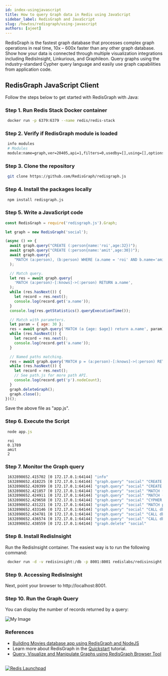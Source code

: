 ```yaml
---
id: index-usingjavascript
title: How to query Graph data in Redis using JavaScript
sidebar_label: RedisGraph and JavaScript
slug: /howtos/redisgraph/using-javascript
authors: [ajeet]
---
```



<Authors frontMatter={frontMatter} />

RedisGraph is the fastest graph database that processes complex graph operations in real time, 10x – 600x faster than any other graph database. Show how your data is connected through multiple visualization integrations including RedisInsight, Linkurious, and Graphileon. Query graphs using the industry-standard Cypher query language and easily use graph capabilities from application code.

## RedisGraph JavaScript Client

Follow the steps below to get started with RedisGraph with Java:

### Step 1. Run Redis Stack Docker container

```bash
 docker run -p 6379:6379 --name redis/redis-stack
```

### Step 2. Verify if RedisGraph module is loaded

```bash
 info modules
 # Modules
 module:name=graph,ver=20405,api=1,filters=0,usedby=[],using=[],options=[]
```

### Step 3. Clone the repository

```bash
 git clone https://github.com/RedisGraph/redisgraph.js
```

### Step 4. Install the packages locally

```bash
 npm install redisgraph.js
```

### Step 5. Write a JavaScript code

```javascript
const RedisGraph = require('redisgraph.js').Graph;

let graph = new RedisGraph('social');

(async () => {
  await graph.query("CREATE (:person{name:'roi',age:32})");
  await graph.query("CREATE (:person{name:'amit',age:30})");
  await graph.query(
    "MATCH (a:person), (b:person) WHERE (a.name = 'roi' AND b.name='amit') CREATE (a)-[:knows]->(b)",
  );

  // Match query.
  let res = await graph.query(
    'MATCH (a:person)-[:knows]->(:person) RETURN a.name',
  );
  while (res.hasNext()) {
    let record = res.next();
    console.log(record.get('a.name'));
  }
  console.log(res.getStatistics().queryExecutionTime());

  // Match with parameters.
  let param = { age: 30 };
  res = await graph.query('MATCH (a {age: $age}) return a.name', param);
  while (res.hasNext()) {
    let record = res.next();
    console.log(record.get('a.name'));
  }

  // Named paths matching.
  res = await graph.query('MATCH p = (a:person)-[:knows]->(:person) RETURN p');
  while (res.hasNext()) {
    let record = res.next();
    // See path.js for more path API.
    console.log(record.get('p').nodeCount);
  }
  graph.deleteGraph();
  graph.close();
})();
```

Save the above file as "app.js".

### Step 6. Execute the Script

```javascript
 node app.js
```

```
 roi
 0.1789
 amit
 2
```

### Step 7. Monitor the Graph query

```bash
 1632898652.415702 [0 172.17.0.1:64144] "info"
 1632898652.418225 [0 172.17.0.1:64144] "graph.query" "social" "CREATE (:person{name:'roi',age:32})" "--compact"
 1632898652.420399 [0 172.17.0.1:64144] "graph.query" "social" "CREATE (:person{name:'amit',age:30})" "--compact"
 1632898652.421857 [0 172.17.0.1:64144] "graph.query" "social" "MATCH (a:person), (b:person) WHERE (a.name = 'roi' AND b.name='amit') CREATE (a)-[:knows]->(b)" "--compact"
 1632898652.424911 [0 172.17.0.1:64144] "graph.query" "social" "MATCH (a:person)-[:knows]->(:person) RETURN a.name" "--compact"
 1632898652.429658 [0 172.17.0.1:64144] "graph.query" "social" "CYPHER age=30  MATCH (a {age: $age}) return a.name" "--compact"
 1632898652.431221 [0 172.17.0.1:64144] "graph.query" "social" "MATCH p = (a:person)-[:knows]->(:person) RETURN p" "--compact"
 1632898652.433146 [0 172.17.0.1:64144] "graph.query" "social" "CALL db.labels()" "--compact"
 1632898652.434781 [0 172.17.0.1:64144] "graph.query" "social" "CALL db.propertyKeys()" "--compact"
 1632898652.436574 [0 172.17.0.1:64144] "graph.query" "social" "CALL db.relationshipTypes()" "--compact"
 1632898652.438559 [0 172.17.0.1:64144] "graph.delete" "social"
```

### Step 8. Install RedisInsight

Run the RedisInsight container. The easiest way is to run the following command:

```bash
 docker run -d -v redisinsight:/db -p 8001:8001 redislabs/redisinsight:latest
```

### Step 9. Accessing RedisInsight

Next, point your browser to http://localhost:8001.

### Step 10. Run the Graph Query

You can display the number of records returned by a query:

![My Image](redisgraph_ioredisgraph_java.png)

### References

- [Building Movies database app using RedisGraph and NodeJS](/howtos/redisgraphmovies/)
- Learn more about RedisGraph in the [Quickstart](https://oss.redis.com/redisgraph/) tutorial.
- [Query, Visualize and Manipulate Graphs using RedisGraph Browser Tool](/explore/redisinsight/redisgraph)

##

<div>
  <a
    href="https://launchpad.redis.com"
    target="_blank"
    rel="noopener"
    className="link">
    <img
      src="/img/launchpad.png"
      className="thumb"
      loading="lazy"
      alt="Redis Launchpad"
    />
  </a>
</div>
